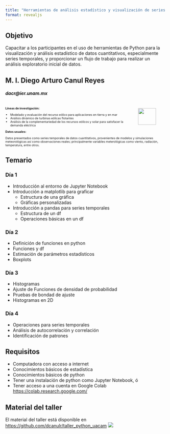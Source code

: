 ```yaml
---
title: "Herramientas de análisis estadístico y visualización de series temporales con Python 👨🏽‍💻🐍"
format: revealjs
---
```

## Objetivo

Capacitar a los participantes en el uso de herramientas de Python para la visualización y análisis estadístico de datos cuantitativos, especialmente series temporales, y proporcionar un flujo de trabajo para realizar un análisis exploratorio inicial de datos.

## M. I. Diego Arturo Canul Reyes 

##### dacr@ier.unam.mx

:::: {.columns}

::: {.column width="80%" style="font-size: 65%;"}
**Líneas de investigación:**

- Modelado y evaluación del recurso eólico para aplicaciones en tierra y en mar
- Análisis dinámico de turbinas eólicas flotantes
- Análisis de la complementariedad de los recursos eólicos y solar para satisfacer la demanda eléctrica
:::

::: {.column width="20%"}
![](./figs/canul2.png){width=80% fig-align="center"}
:::
::::
::: {style="font-size: 65%; margin-top: -1em;"}
**Datos usuales:**

Datos presentados como series temporales de datos cuantitativos, provenientes de modelos y simulaciones meteorológicas así como observaciones reales; principalmente variables meterológicas como viento, radiación, temperatura, entre otros.
:::

## Temario {.scrollable .smaller}

### Día 1
- Introducción al entorno de Jupyter Notebook
- Introducción a matplotlib para graficar
    - Estructura de una gráfica
    - Gráficas personalizadas 
- Introducción a pandas para series temporales
    - Estructura de un df
    - Operaciones básicas en un df

### Día 2
- Definición de funciones en python
- Funciones y df
- Estimación de parámetros estadísticos
- Boxplots

### Día 3
- Histogramas
- Ajuste de Funciones de densidad de probabilidad
- Pruebas de bondad de ajuste
- Histogramas en 2D

### Día 4
- Operaciones para series temporales
- Análisis de autocorrelación y correlación
- Identificación de patrones

## Requisitos
- Computadora con acceso a internet
- Conocimientos básicos de estadística
- Conocimientos básicos de python
- Tener una instalación de python como Jupyter Notebook, ó 
- Tener acceso a una cuenta en Google Colab [https://colab.research.google.com/](https://colab.research.google.com/)

## Material del taller

El material del taller está disponible en [https://github.com/dcanulr/taller_python_uacam](https://github.com/dcanulr/taller_python_uacam)
![](./figs/qrcode_github.png){fig-align="center"}